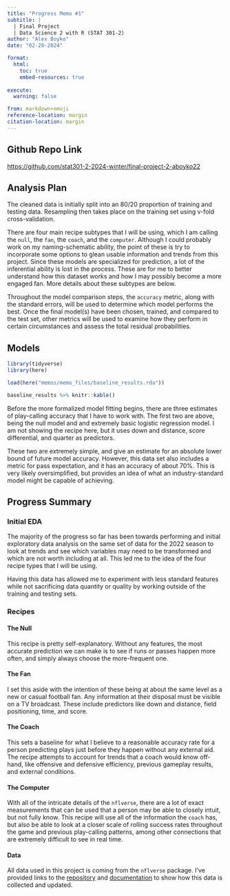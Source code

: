 ```yaml
---
title: "Progress Memo #1"
subtitle: |
  | Final Project 
  | Data Science 2 with R (STAT 301-2)
author: "Alex Boyko"
date: "02-28-2024"

format:
  html:
    toc: true
    embed-resources: true
    
execute:
  warning: false

from: markdown+emoji 
reference-location: margin
citation-location: margin
---
```


::: {.callout-tip icon=false}

## Github Repo Link

[https://github.com/stat301-2-2024-winter/final-project-2-aboyko22](https://github.com/stat301-2-2024-winter/final-project-2-aboyko22)

:::

## Analysis Plan
The cleaned data is initially split into an 80/20 proportion of training and testing data. Resampling then takes place on the training set using v-fold cross-validation.

There are four main recipe subtypes that I will be using, which I am calling the `null`, the `fan`, the `coach`, and the `computer`. Although I could probably work on my naming-schematic ability, the point of these is try to incorporate some options to glean usable information and trends from this project. Since these models are specialized for prediction, a lot of the inferential ability is lost in the process. These are for me to better understand how this dataset works and how I may possibly become a more engaged fan. More details about these subtypes are below.

Throughout the model comparison steps, the `accuracy` metric, along with the standard errors, will be used to determine which model performs the best. Once the final model(s) have been chosen, trained, and compared to the test set, other metrics will be used to examine how they perform in certain circumstances and assess the total residual probabilities.

## Models

```r
library(tidyverse)
library(here)

load(here("memos/memo_files/baseline_results.rda"))

baseline_results %>% knitr::kable()

```

Before the more formalized model fitting begins, there are three estimates of play-calling accuracy that I have to work with. The first two are above, being the null model and and extremely basic logistic regression model. I am not showing the recipe here, but it uses down and distance, score differential, and quarter as predictors.

These two are extremely simple, and give an estimate for an absolute lower bound of future model accuracy. However, this data set also includes a metric for pass expectation, and it has an accuracy of about 70%. This is very likely oversimplified, but provides an idea of what an industry-standard model might be capable of achieving.


## Progress Summary

### Initial EDA
The majority of the progress so far has been towards performing and initial exploratory data analysis on the same set of data for the 2022 season to look at trends and see which variables may need to be transformed and which are not worth including at all. This led me to the idea of the four recipe types that I will be using.

Having this data has allowed me to experiment with less standard features while not sacrificing data quantity or quality by working outside of the training and testing sets.

### Recipes

#### The Null
This recipe is pretty self-explanatory. Without any features, the most accurate prediction we can make is to see if runs or passes happen more often, and simply always choose the more-frequent one.

#### The Fan
I set this aside with the intention of these being at about the same level as a new or casual football fan. Any information at their disposal must be visible on a TV broadcast. These include predictors like down and distance, field positioning, time, and score.

#### The Coach
This sets a baseline for what I believe to a reasonable accuracy rate for a person predicting plays just before they happen without any external aid. The recipe attempts to account for trends that a coach would know off-hand, like offensive and defensive efficiency, previous gameplay results, and external conditions.

#### The Computer
With all of the intricate details of the `nflverse`, there are a lot of exact measurements that can be used that a person may be able to closely intuit, but not fully know. This recipe will use all of the information the `coach` has, but also be able to look at a closer scale of rolling success rates throughout the game and previous play-calling patterns, among other connections that are extremely difficult to see in real time.
 
#### Data

All data used in this project is coming from the `nflverse` package. I've provided links to the [repository](https://github.com/nflverse) and [documentation](https://nflverse.nflverse.com/) to show how this data is collected and updated.



